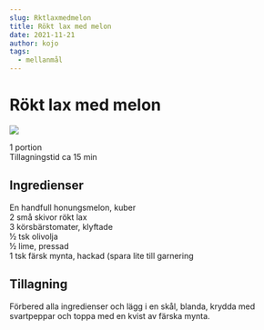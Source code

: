 ```yaml
---
slug: Rktlaxmedmelon
title: Rökt lax med melon
date: 2021-11-21
author: kojo
tags:
  - mellanmål
---
```


# Rökt lax med melon

![](../images/ee280f93-58bf-40ae-afb4-9967812f2ec0.png)



1 portion<br/>
Tillagningstid ca 15 min

 ## Ingredienser

En handfull honungsmelon, kuber<br/>
2 små skivor rökt lax <br/>
3 körsbärstomater, klyftade<br/>
½ tsk olivolja <br/>
½ lime, pressad<br/>
1 tsk färsk  mynta, hackad (spara lite till garnering

 ## Tillagning

Förbered alla ingredienser och lägg i en skål, blanda, krydda med svartpeppar och toppa med en kvist av färska mynta.
